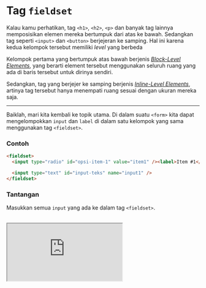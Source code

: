 # Tag `fieldset`

Kalau kamu perhatikan, tag `<h1>`, `<h2>`, `<p>` dan banyak tag lainnya memposisikan elemen mereka bertumpuk dari atas ke bawah. Sedangkan tag seperti `<input>` dan `<button>` berjejeran ke samping. Hal ini karena kedua kelompok tersebut memiliki _level_ yang berbeda

Kelompok pertama yang bertumpuk atas bawah berjenis [_Block-Level Elements_](https://developer.mozilla.org/en-US/docs/Web/HTML/Block-level_elements), yang berarti element tersebut menggunakan seluruh ruang yang ada di baris tersebut untuk dirinya sendiri.

Sedangkan, tag yang berjejer ke samping berjenis [_Inline-Level Elements_](https://developer.mozilla.org/en-US/docs/Web/HTML/Inline_elements), artinya tag tersebut hanya menempati ruang sesuai dengan ukuran mereka saja.

---

Baiklah, mari kita kembali ke topik utama. Di dalam suatu `<form>` kita dapat mengelompokkan `input` dan `label` di dalam satu kelompok yang sama menggunakan tag `<fieldset>`.

### Contoh

```html
<fieldset>
  <input type="radio" id="opsi-item-1" value="item1" /><label>Item #1</label>

  <input type="text" id="input-teks" name="input1" />
</fieldset>
```

### Tantangan

Masukkan semua `input` yang ada ke dalam tag `<fieldset>`.

<br />

<iframe
  src="https://stackblitz.com/fork/ngodingorg-a32?ctl=1&embed=1&file=index.html&hideExplorer=1"
  style={{ width: "100%", height: "564px" }}
/>

### Solusi

[Buka Solusi](https://stackblitz.com/fork/ngodingorg-a32-solution?embed=1&file=index.html)
